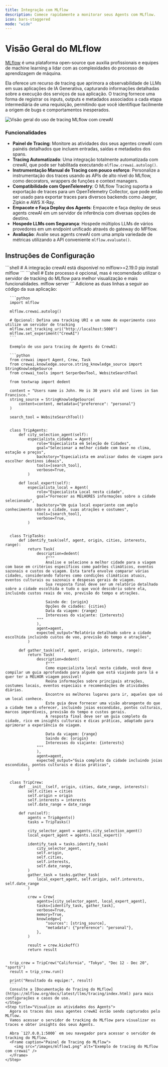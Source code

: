 ```yaml
---
title: Integração com MLflow
description: Comece rapidamente a monitorar seus Agents com MLflow.
icon: bars-staggered
mode: "wide"
---
```


# Visão Geral do MLflow

[MLflow](https://mlflow.org/) é uma plataforma open-source que auxilia profissionais e equipes de machine learning a lidar com as complexidades do processo de aprendizagem de máquina.

Ela oferece um recurso de tracing que aprimora a observabilidade de LLMs em suas aplicações de IA Generativa, capturando informações detalhadas sobre a execução dos serviços de sua aplicação.
O tracing fornece uma forma de registrar os inputs, outputs e metadados associados a cada etapa intermediária de uma requisição, permitindo que você identifique facilmente a origem de bugs e comportamentos inesperados.

![Visão geral do uso de tracing MLflow com crewAI](/images/mlflow-tracing.gif)

### Funcionalidades

- **Painel de Tracing**: Monitore as atividades dos seus agentes crewAI com painéis detalhados que incluem entradas, saídas e metadados dos spans.
- **Tracing Automatizado**: Uma integração totalmente automatizada com crewAI, que pode ser habilitada executando `mlflow.crewai.autolog()`.
- **Instrumentação Manual de Tracing com pouco esforço**: Personalize a instrumentação dos traces usando as APIs de alto nível do MLflow, como decorators, wrappers de funções e context managers.
- **Compatibilidade com OpenTelemetry**: O MLflow Tracing suporta a exportação de traces para um OpenTelemetry Collector, que pode então ser usado para exportar traces para diversos backends como Jaeger, Zipkin e AWS X-Ray.
- **Empacote e Faça Deploy dos Agents**: Empacote e faça deploy de seus agents crewAI em um servidor de inferência com diversas opções de destino.
- **Hospede LLMs com Segurança**: Hospede múltiplos LLMs de vários provedores em um endpoint unificado através do gateway do MFflow.
- **Avaliação**: Avalie seus agents crewAI com uma ampla variedade de métricas utilizando a API conveniente `mlflow.evaluate()`.

## Instruções de Configuração

<Steps>
    <Step title="Instale o pacote MLflow">
      ```shell
      # A integração crewAI está disponível no mlflow>=2.19.0
      pip install mlflow
      ```
    </Step>
    <Step title="Inicie o servidor de tracking do MFflow">
      ```shell
      # Este processo é opcional, mas é recomendado utilizar o servidor de tracking do MLflow para melhor visualização e mais funcionalidades.
      mlflow server
      ```
    </Step>
    <Step title="Inicialize o MLflow em sua aplicação">
      Adicione as duas linhas a seguir ao código da sua aplicação:

      ```python
      import mlflow

      mlflow.crewai.autolog()

      # Opcional: Defina uma tracking URI e um nome de experimento caso utilize um servidor de tracking
      mlflow.set_tracking_uri("http://localhost:5000")
      mlflow.set_experiment("CrewAI")
      ```
      
      Exemplo de uso para tracing de Agents do CrewAI:

      ```python
      from crewai import Agent, Crew, Task
      from crewai.knowledge.source.string_knowledge_source import StringKnowledgeSource
      from crewai_tools import SerperDevTool, WebsiteSearchTool

      from textwrap import dedent

      content = "Users name is John. He is 30 years old and lives in San Francisco."
      string_source = StringKnowledgeSource(
          content=content, metadata={"preference": "personal"}
      )

      search_tool = WebsiteSearchTool()


      class TripAgents:
          def city_selection_agent(self):
              especialista_cidades = Agent(
                  role="Especialista em Seleção de Cidades",
                  goal="Selecionar a melhor cidade com base no clima, estação e preços",
                  backstory="Especialista em analisar dados de viagem para escolher destinos ideais",
                  tools=[search_tool],
                  verbose=True,
              )

          def local_expert(self):
              especialista_local = Agent(
                  role="Especialista Local nesta cidade",
                  goal="Fornecer as MELHORES informações sobre a cidade selecionada",
                  backstory="Um guia local experiente com amplo conhecimento sobre a cidade, suas atrações e costumes",
                  tools=[search_tool],
                  verbose=True,
              )


      class TripTasks:
          def identify_task(self, agent, origin, cities, interests, range):
              return Task(
                  description=dedent(
                      f"""
                      Analise e selecione a melhor cidade para a viagem com base em critérios específicos como padrões climáticos, eventos sazonais e custos de viagem. Esta tarefa envolve comparar várias cidades, considerando fatores como condições climáticas atuais, eventos culturais ou sazonais e despesas gerais de viagem.
                      Sua resposta final deve ser um relatório detalhado sobre a cidade escolhida e tudo o que você descobriu sobre ela, incluindo custos reais de voo, previsão do tempo e atrações.

                      Saindo de: {origin}
                      Opções de cidades: {cities}
                      Data da viagem: {range}
                      Interesses do viajante: {interests}
                  """
                  ),
                  agent=agent,
                  expected_output="Relatório detalhado sobre a cidade escolhida incluindo custos de voo, previsão do tempo e atrações",
              )

          def gather_task(self, agent, origin, interests, range):
              return Task(
                  description=dedent(
                      f"""
                      Como especialista local nesta cidade, você deve compilar um guia aprofundado para alguém que está viajando para lá e quer ter a MELHOR viagem possível!
                      Reúna informações sobre principais atrações, costumes locais, eventos especiais e recomendações de atividades diárias.
                      Encontre os melhores lugares para ir, aqueles que só um local conhece.
                      Este guia deve fornecer uma visão abrangente do que a cidade tem a oferecer, incluindo joias escondidas, pontos culturais, marcos imperdíveis, previsão do tempo e custos gerais.
                      A resposta final deve ser um guia completo da cidade, rico em insights culturais e dicas práticas, adaptado para aprimorar a experiência de viagem.

                      Data da viagem: {range}
                      Saindo de: {origin}
                      Interesses do viajante: {interests}
                  """
                  ),
                  agent=agent,
                  expected_output="Guia completo da cidade incluindo joias escondidas, pontos culturais e dicas práticas",
              )


      class TripCrew:
          def __init__(self, origin, cities, date_range, interests):
              self.cities = cities
              self.origin = origin
              self.interests = interests
              self.date_range = date_range

          def run(self):
              agents = TripAgents()
              tasks = TripTasks()

              city_selector_agent = agents.city_selection_agent()
              local_expert_agent = agents.local_expert()

              identify_task = tasks.identify_task(
                  city_selector_agent,
                  self.origin,
                  self.cities,
                  self.interests,
                  self.date_range,
              )
              gather_task = tasks.gather_task(
                  local_expert_agent, self.origin, self.interests, self.date_range
              )

              crew = Crew(
                  agents=[city_selector_agent, local_expert_agent],
                  tasks=[identify_task, gather_task],
                  verbose=True,
                  memory=True,
                  knowledge={
                      "sources": [string_source],
                      "metadata": {"preference": "personal"},
                  },
              )

              result = crew.kickoff()
              return result


      trip_crew = TripCrew("California", "Tokyo", "Dec 12 - Dec 20", "sports")
      result = trip_crew.run()

      print("Resultado da equipe:", result)
      ```
      Consulte a [Documentação de Tracing do MLflow](https://mlflow.org/docs/latest/llms/tracing/index.html) para mais configurações e casos de uso.
    </Step>
    <Step title="Visualize as atividades dos Agents">
      Agora os traces dos seus agentes crewAI estão sendo capturados pelo MLflow.
      Vamos acessar o servidor de tracking do MLflow para visualizar os traces e obter insights dos seus Agents.

      Abra `127.0.0.1:5000` em seu navegador para acessar o servidor de tracking do MLflow.
      <Frame caption="Painel de Tracing do MLflow">
        <img src="/images/mlflow1.png" alt="Exemplo de tracing do MLflow com crewai" />
      </Frame>
    </Step>
</Steps>